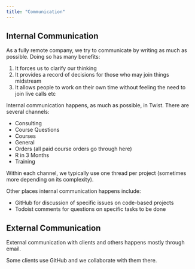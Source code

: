 ```yaml
---
title: "Communication"
---
```


## Internal Communication

As a fully remote company, we try to communicate by writing as much as possible. Doing so has many benefits:

1. It forces us to clarify our thinking
2. It provides a record of decisions for those who may join things midstream
3. It allows people to work on their own time without feeling the need to join live calls etc

Internal communication happens, as much as possible, in Twist. There are several channels:

- Consulting
- Course Questions
- Courses
- General
- Orders (all paid course orders go through here)
- R in 3 Months
- Training

Within each channel, we typically use one thread per project (sometimes more depending on its complexity).

Other places internal communication happens include:

- GitHub for discussion of specific issues on code-based projects
- Todoist comments for questions on specific tasks to be done

## External Communication

External communication with clients and others happens mostly through email.

Some clients use GitHub and we collaborate with them there. 